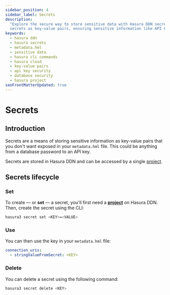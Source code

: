 ```yaml
---
sidebar_position: 4
sidebar_label: Secrets
description:
  "Explore the secure way to store sensitive data with Hasura DDN secrets. Understand how to set, use, and manage
  secrets as key-value pairs, ensuring sensitive information like API keys or database passwords remain confidential."
keywords:
  - hasura ddn
  - hasura secrets
  - metadata.hml
  - sensitive data
  - hasura cli commands
  - hasura cloud
  - key-value pairs
  - api key security
  - database security
  - hasura project
seoFrontMatterUpdated: true
---
```


# Secrets

## Introduction

Secrets are a means of storing sensitive information as key-value pairs that you don't want exposed in your
`metadata.hml` file. This could be anything from a database password to an API key.

Secrets are stored in Hasura DDN and can be accessed by a single [project](/ci-cd/projects.mdx).

## Secrets lifecycle

### Set

To create — or **set** — a secret, you'll first need a [**project**](/ci-cd/projects.mdx) on Hasura DDN. Then, create
the secret using the CLI:

```bash
hasura3 secret set <KEY>=<VALUE>
```

### Use

You can then use the key in your `metadata.hml` file:

```yaml
connection_uris:
  - stringValueFromSecret: <KEY>
```

### Delete

You can delete a secret using the following command:

```bash
hasura3 secret delete <KEY>
```
